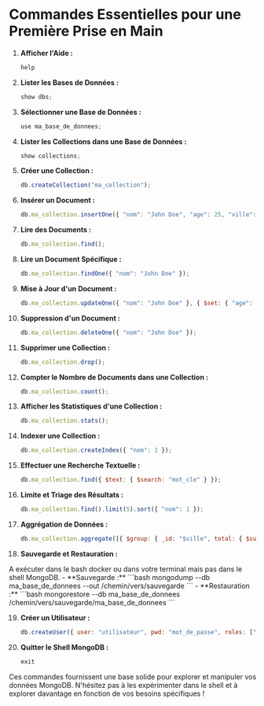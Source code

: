 
# Commandes Essentielles pour une Première Prise en Main

1. **Afficher l'Aide :**
    ```javascript copy
    help
    ```

2. **Lister les Bases de Données :**
    ```javascript copy
    show dbs;
    ```

3. **Sélectionner une Base de Données :**
    ```javascript copy
    use ma_base_de_donnees;
    ```

4. **Lister les Collections dans une Base de Données :**
    ```javascript copy
    show collections;
    ```

5. **Créer une Collection :**
    ```javascript copy
    db.createCollection("ma_collection");
    ```

6. **Insérer un Document :**
    ```javascript copy
    db.ma_collection.insertOne({ "nom": "John Doe", "age": 25, "ville": "Villebourg" });
    ```

7. **Lire des Documents :**
    ```javascript copy
    db.ma_collection.find();
    ```

8. **Lire un Document Spécifique :**
    ```javascript copy
    db.ma_collection.findOne({ "nom": "John Doe" });
    ```

9. **Mise à Jour d'un Document :**
    ```javascript copy
    db.ma_collection.updateOne({ "nom": "John Doe" }, { $set: { "age": 26 } });
    ```

10. **Suppression d'un Document :**
    ```javascript copy
    db.ma_collection.deleteOne({ "nom": "John Doe" });
    ```

11. **Supprimer une Collection :**
    ```javascript copy
    db.ma_collection.drop();
    ```

12. **Compter le Nombre de Documents dans une Collection :**
    ```javascript copy
    db.ma_collection.count();
    ```

13. **Afficher les Statistiques d'une Collection :**
    ```javascript copy
    db.ma_collection.stats();
    ```

14. **Indexer une Collection :**
    ```javascript copy
    db.ma_collection.createIndex({ "nom": 1 });
    ```

15. **Effectuer une Recherche Textuelle :**
    ```javascript copy
    db.ma_collection.find({ $text: { $search: "mot_cle" } });
    ```

16. **Limite et Triage des Résultats :**
    ```javascript copy
    db.ma_collection.find().limit(5).sort({ "nom": 1 });
    ```

17. **Aggrégation de Données :**
    ```javascript copy
    db.ma_collection.aggregate([{ $group: { _id: "$ville", total: { $sum: 1 } } }]);
    ```

18. **Sauvegarde et Restauration :**
<Callout type="warning" emoji="⚠️">
A exécuter dans le bash docker ou dans votre terminal mais pas dans le shell MongoDB.
</Callout>
    - **Sauvegarde :**
        ```bash
        mongodump --db ma_base_de_donnees --out /chemin/vers/sauvegarde
        ```
    - **Restauration :**
        ```bash
        mongorestore --db ma_base_de_donnees /chemin/vers/sauvegarde/ma_base_de_donnees
        ```

19. **Créer un Utilisateur :**
    ```javascript
    db.createUser({ user: "utilisateur", pwd: "mot_de_passe", roles: ["readWrite"] });
    ```

20. **Quitter le Shell MongoDB :**
    ```javascript
    exit
    ```

Ces commandes fournissent une base solide pour explorer et manipuler vos données MongoDB. N'hésitez pas à les expérimenter dans le shell et à explorer davantage en fonction de vos besoins spécifiques !